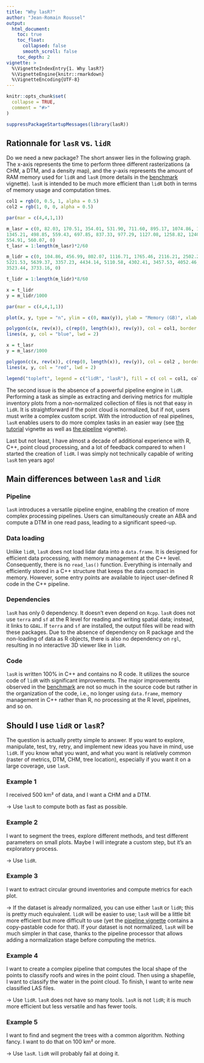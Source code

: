 ```yaml
---
title: "Why lasR?"
author: "Jean-Romain Roussel"
output:
  html_document:
    toc: true
    toc_float:
      collapsed: false
      smooth_scroll: false
    toc_depth: 2
vignette: >
  %\VignetteIndexEntry{1. Why lasR?}
  %\VignetteEngine{knitr::rmarkdown}
  %\VignetteEncoding{UTF-8}
---
```


```r
knitr::opts_chunk$set(
  collapse = TRUE,
  comment = "#>"
)
```

```r
suppressPackageStartupMessages(library(lasR))
```

## Rationnale for `lasR` vs. `lidR`

Do we need a new package? The short answer lies in the following graph. The x-axis represents the time to perform three different rasterizations (a CHM, a DTM, and a density map), and the y-axis represents the amount of RAM memory used for `lidR` and `lasR` (more details in the [benchmark](benchmarks.html) vignette). `lasR` is intended to be much more efficient than `lidR` both in terms of memory usage and computation times.

```r
col1 = rgb(0, 0.5, 1, alpha = 0.5)
col2 = rgb(1, 0, 0, alpha = 0.5)

par(mar = c(4,4,1,1))

m_lasr = c(0, 82.03, 170.51, 354.01, 531.90, 711.60, 895.17, 1074.86, 1214.60, 1259.20, 1297.35, 1297.35, 435.67,550.40, 692.43, 831.39, 971.39, 1113.44, 1282.57, 1285.92, 1345.21, 
1345.21, 498.85, 559.43, 697.85, 837.33, 977.29, 1127.08, 1258.82, 1240.92, 1240.92, 1240.92, 480.92, 606.07, 749.79, 887.94, 1026.13, 1169.48, 1358.71, 1378.30, 1423.42, 1423.42, 
554.91, 560.07, 0)
t_lasr = 1:length(m_lasr)*2/60

m_lidr = c(0, 104.86, 456.99, 802.07, 1116.71, 1765.46, 2116.21, 2502.28, 2276.53, 2666.14, 2986.86, 2300.90, 2686.19, 2989.73, 2004.21, 2579.39, 3195.28, 2827.48, 3512.35, 4633.82, 
5221.53, 5639.37, 3357.23, 4434.14, 5110.58, 4302.41, 3457.53, 4052.46, 4702.15, 4430.27, 4585.12, 4937.42, 5243.30,4713.65, 5063.31, 5376.67, 2866.46, 3207.25, 3459.13, 3188.25, 
3523.44, 3733.16, 0)

t_lidr = 1:length(m_lidr)*8/60

x = t_lidr
y = m_lidr/1000

par(mar = c(4,4,1,1))

plot(x, y, type = "n", ylim = c(0, max(y)), ylab = "Memory (GB)", xlab = "Time (min)")

polygon(c(x, rev(x)), c(rep(0, length(x)), rev(y)), col = col1, border = NA)
lines(x, y, col = "blue", lwd = 2)

x = t_lasr
y = m_lasr/1000

polygon(c(x, rev(x)), c(rep(0, length(x)), rev(y)), col = col2 , border = NA)
lines(x, y, col = "red", lwd = 2)

legend("topleft", legend = c("lidR", "lasR"), fill = c( col = col1, col2), border = NA)
```

The second issue is the absence of a powerful pipeline engine in `lidR`. Performing a task as simple as extracting and deriving metrics for multiple inventory plots from a non-normalized collection of files is not that easy in `lidR`. It is straightforward if the point cloud is normalized, but if not, users must write a complex custom script. With the introduction of real pipelines, `lasR` enables users to do more complex tasks in an easier way (see [the tutorial](tutorial.html) vignette as well as [the pipeline](pipeline.html) vignette).

Last but not least, I have almost a decade of additional experience with R, C++, point cloud processing, and a lot of feedback compared to when I started the creation of `lidR`. I was simply not technically capable of writing `lasR` ten years ago!

## Main differences between `lasR` and `lidR`

### Pipeline

`lasR` introduces a versatile pipeline engine, enabling the creation of more complex processing pipelines. Users can simultaneously create an ABA and compute a DTM in one read pass, leading to a significant speed-up.

### Data loading

Unlike `lidR`, `lasR` does not load lidar data into a `data.frame`. It is designed for efficient data processing, with memory management at the C++ level. Consequently, there is no `read_las()` function. Everything is internally and efficiently stored in a C++ structure that keeps the data compact in memory. However, some entry points are available to inject user-defined R code in the C++ pipeline.

### Dependencies

`lasR` has only 0 dependency. It doesn't even depend on `Rcpp`. `lasR` does not use `terra` and `sf` at the R level for reading and writing spatial data; instead, it links to `GDAL`. If `terra` and `sf` are installed, the output files will be read with these packages. Due to the absence of dependency on R package and the non-loading of data as R objects, there is also no dependency on `rgl`, resulting in no interactive 3D viewer like in `lidR`.

### Code

`lasR` is written 100% in C++ and contains no R code. It utilizes the source code of `lidR` with significant improvements. The major improvements observed in the [benchmark](benchmarks.html) are not so much in the source code but rather in the organization of the code, i.e., no longer using `data.frame`, memory management in C++ rather than R, no processing at the R level, pipelines, and so on.

## Should I use `lidR` or `lasR`?

The question is actually pretty simple to answer. If you want to explore, manipulate, test, try, retry, and implement new ideas you have in mind, use `lidR`. If you know what you want, and what you want is relatively common (raster of metrics, DTM, CHM, tree location), especially if you want it on a large coverage, use `lasR`.

### Example 1

I received 500 km² of data, and I want a CHM and a DTM.

&rarr; Use `lasR` to compute both as fast as possible.

### Example 2

I want to segment the trees, explore different methods, and test different parameters on small plots. Maybe I will integrate a custom step, but it's an exploratory process.

&rarr; Use `lidR`.

### Example 3

I want to extract circular ground inventories and compute metrics for each plot. 

&rarr; If the dataset is already normalized, you can use either `lasR` or `lidR`; this is pretty much equivalent. `lidR` will be easier to use; `lasR` will be a little bit more efficient but more difficult to use (yet the [pipeline vignette](pipeline.html) contains a copy-pastable code for that). If your dataset is not normalized, `lasR` will be much simpler in that case, thanks to the pipeline processor that allows adding a normalization stage before computing the metrics.

### Example 4

I want to create a complex pipeline that computes the local shape of the points to classify roofs and wires in the point cloud. Then using a shapefile, I want to classify the water in the point cloud. To finish, I want to write new classified LAS files. 

&rarr; Use `lidR`. `lasR` does not have so many tools. `lasR` is not `lidR`; it is much more efficient but less versatile and has fewer tools.

### Example 5

I want to find and segment the trees with a common algorithm. Nothing fancy. I want to do that on 100 km² or more. 

&rarr; Use `lasR`. `lidR` will probably fail at doing it.
